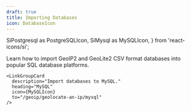 ```yaml
---
draft: true
title: Importing Databases
icon: DatabaseIcon
---
```


  SiPostgresql as PostgreSQLIcon,
  SiMysql as MySQLIcon,
} from 'react-icons/si';

Learn how to import GeoIP2 and GeoLite2 CSV format databases into popular
SQL database platforms.

<LinkGroupContainer>
  <LinkGroup heading="Guides">
    <LinkGroupCard
      description="Import databases to PostgreSQL."
      heading="PostgreSQL"
      icon={PostgreSQLIcon}
      to="/geoip/importing-databases/postgresql"
    />

    <LinkGroupCard
      description="Import databases to MySQL."
      heading="MySQL"
      icon={MySQLIcon}
      to="/geoip/geolocate-an-ip/mysql"
    />
  </LinkGroup>
</LinkGroupContainer>